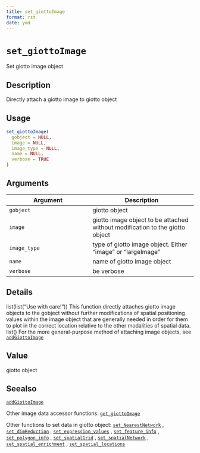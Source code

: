 ```yaml
--- 
title: set_giottoImage 
format: rst 
date: ymd 
--- 
```

# `set_giottoImage`

Set giotto image object


## Description

Directly attach a giotto image to giotto object


## Usage

```r
set_giottoImage(
  gobject = NULL,
  image = NULL,
  image_type = NULL,
  name = NULL,
  verbose = TRUE
)
```


## Arguments

Argument      |Description
------------- |----------------
`gobject`     |     giotto object
`image`     |     giotto image object to be attached without modification to the giotto object
`image_type`     |     type of giotto image object. Either "image" or "largeImage"
`name`     |     name of giotto image object
`verbose`     |     be verbose


## Details

list(list("Use with care!")) This function directly attaches giotto image
 objects to the gobject without further modifications of spatial positioning values
 within the image object that are generally needed in order for them to
 plot in the correct location relative to the other modalities of spatial data. list() 
 For the more general-purpose method of attaching image objects, see [`addGiottoImage`](#addgiottoimage)


## Value

giotto object


## Seealso

[`addGiottoImage`](#addgiottoimage) 
 
 Other image data accessor functions:
 [`get_giottoImage`](#getgiottoimage) 
 
 Other functions to set data in giotto object:
 [`set_NearestNetwork`](#setnearestnetwork) ,
 [`set_dimReduction`](#setdimreduction) ,
 [`set_expression_values`](#setexpressionvalues) ,
 [`set_feature_info`](#setfeatureinfo) ,
 [`set_polygon_info`](#setpolygoninfo) ,
 [`set_spatialGrid`](#setspatialgrid) ,
 [`set_spatialNetwork`](#setspatialnetwork) ,
 [`set_spatial_enrichment`](#setspatialenrichment) ,
 [`set_spatial_locations`](#setspatiallocations)


